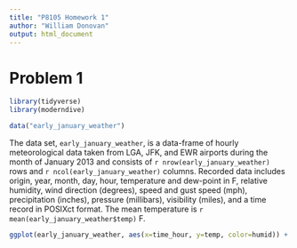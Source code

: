 ```yaml
---
title: "P8105 Homework 1"
author: "William Donovan"
output: html_document
---
```


# Problem 1

```r
library(tidyverse)
library(moderndive)

data("early_january_weather")
```

The data set, `early_january_weather`, is a data-frame of hourly meteorological data taken from LGA, JFK, and EWR airports during the month of January 2013 and consists of `r nrow(early_january_weather)` rows and `r ncol(early_january_weather)` columns. Recorded data includes origin, year, month, day, hour, temperature and dew-point in F, relative humidity, wind direction (degrees), speed and gust speed (mph), precipitation (inches), pressure (millibars), visibility (miles), and a time record in POSIXct format. The mean temperature is `r mean(early_january_weather$temp)` F.

```r
ggplot(early_january_weather, aes(x=time_hour, y=temp, color=humid)) + geom_point()
```

